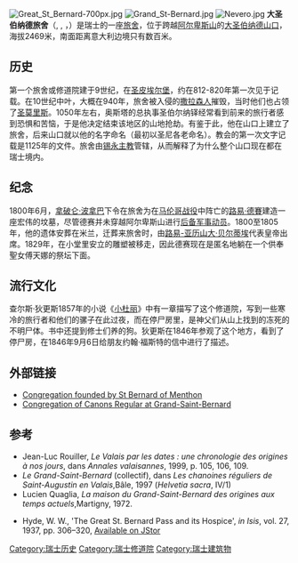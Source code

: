 [[Image:Great_St_Bernard-700px.jpg|thumb]]
[[Image:Grand_St-Bernard.jpg|thumb]]
[[Image:Nevero.jpg|thumb]]
'''大圣伯纳德旅舍'''（{{lang-it|Ospizio del Gran San Bernardo}}, {{lang-de|Hospiz auf dem Grossen St. Bernhard}}, {{lang-fr|Hospice du Grand St-Bernard}}，{{lang-en|Great St Bernard Hospice}}）是瑞士的一座[[旅舍|旅舍]]，位于跨越[[阿尔卑斯山|阿尔卑斯山]]的[[大圣伯纳德山口|大圣伯纳德山口]]，海拔2469米，南面距离意大利边境只有数百米。

==历史==
第一个旅舍或修道院建于9世纪，在[[圣皮埃尔堡_(瓦莱州)|圣皮埃尔堡]]，约在812-820年第一次见于记载。在10世纪中叶，大概在940年，旅舍被入侵的[[撒拉森人|撒拉森人]]摧毁，当时他们也占领了[[圣莫里斯_(瑞士)|圣莫里斯]]。1050年左右，奥斯塔的总执事圣伯尔纳铎经常看到前来的旅行者感到恐惧和苦恼，于是他决定结束该地区的山地抢劫。有鉴于此，他在山口上建立了旅舍，后来山口就以他的名字命名（最初以圣尼各老命名）。教会的第一次文字记载是1125年的文件。旅舍由[[天主教锡永教区|锡永主教]]管辖，从而解释了为什么整个山口现在都在瑞士境内。

==纪念==
1800年6月，[[拿破仑·波拿巴|拿破仑·波拿巴]]下令在旅舍为在[[马伦哥战役|马伦哥战役]]中阵亡的[[路易·德賽|路易·德賽]]建造一座宏伟的坟墓，尽管德赛并未穿越阿尔卑斯山进行[[后备军事动员|后备军事动员]]。1800至1805年，他的遗体安葬在米兰，迁葬来旅舍时，由[[路易-亚历山大·贝尔蒂埃|路易-亚历山大·贝尔蒂埃]]代表皇帝出席。1829年，在小堂里安立的雕塑被移走，因此德赛现在是匿名地躺在一个供奉聖女傅天娜的祭坛下面。

==流行文化==
查尔斯·狄更斯1857年的小说《[[小杜丽|小杜丽]]》中有一章描写了这个修道院，写到一些寒冷的旅行者和他们的骡子在此过夜，而在停尸房里，是神父们从山上找到的冻死的不明尸体。书中还提到修士们养的狗。狄更斯在1846年参观了这个地方，看到了停尸房，在1846年9月6日给朋友约翰·福斯特的信中进行了描述。

==外部链接==
*  [https://www.gsbernard.ch/en/en-index.php Congregation founded by St Bernard of Menthon] {{Wayback|url=https://www.gsbernard.ch/en/en-index.php |date=20180619113212 }}
*  [http://www.gsbernard.ch/ Congregation of Canons Regular at Grand-Saint-Bernard] {{Wayback|url=http://www.gsbernard.ch/ |date=20201204231945 }}

==参考==
* Jean-Luc Rouiller, ''Le Valais par les dates : une chronologie des origines à nos jours'', dans ''Annales valaisannes'', 1999, p. 105, 106, 109.
* ''Le Grand-Saint-Bernard'' (collectif), dans ''Les chanoines réguliers de Saint-Augustin en Valais'',Bâle, 1997 (''Helvetia sacra'', IV/1)
* Lucien Quaglia, ''La maison du Grand-Saint-Bernard des origines aux temps actuels'',Martigny, 1972.
{{Coord|45|52|08|N|7|10|14|E|display=title}}
{{Reflist}}
* Hyde, W. W., 'The Great St. Bernard Pass and its Hospice', ''in Isis'', vol. 27, 1937, pp. 306–320, [https://www.jstor.org/stable/225419 Available on JStor] {{Wayback|url=https://www.jstor.org/stable/225419 |date=20200503031054 }}
[[Category:瑞士历史|Category:瑞士历史]]
[[Category:瑞士修道院|Category:瑞士修道院]]
[[Category:瑞士建筑物|Category:瑞士建筑物]]